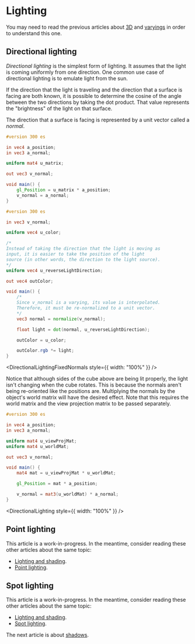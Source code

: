 # Lighting

You may need to read the previous articles about [3D](/a/webgl/3d) and [varyings](/a/webgl/varyings) in order to
understand this one.

## Directional lighting

*Directional lighting* is the simplest form of lighting. It assumes that the light is coming uniformly from one
direction. One common use case of directional lighting is to emulate light from the sun.

If the direction that the light is traveling and the direction that a surface is facing are both known, it is
possible to determine the cosine of the angle between the two directions by taking the dot product. That value
represents the "brightness" of the light on that surface.

The direction that a surface is facing is represented by a unit vector called a *normal*.

```glsl
#version 300 es

in vec4 a_position;
in vec3 a_normal;

uniform mat4 u_matrix;

out vec3 v_normal;

void main() {
	gl_Position = u_matrix * a_position;
	v_normal = a_normal;
}
```

```glsl
#version 300 es

in vec3 v_normal;

uniform vec4 u_color;

/*
Instead of taking the direction that the light is moving as
input, it is easier to take the position of the light
source (in other words, the direction to the light source).
*/
uniform vec4 u_reverseLightDirection;

out vec4 outColor;

void main() {
	/*
	Since v_normal is a varying, its value is interpolated.
	Therefore, it must be re-normalized to a unit vector.
	*/
	vec3 normal = normalize(v_normal);

	float light = dot(normal, u_reverseLightDirection);

	outColor = u_color;

	outColor.rgb *= light;
}
```


<DirectionalLightingFixedNormals style={{ width: "100%" }} />

Notice that although sides of the cube above are being lit properly, the light isn't changing when the cube rotates.
This is because the normals aren't being re-oriented like the positions are. Multiplying the normals by the object's
world matrix will have the desired effect. Note that this requires the world matrix and the view projection matrix to
be passed separately.

```glsl
#version 300 es

in vec4 a_position;
in vec3 a_normal;

uniform mat4 u_viewProjMat;
uniform mat4 u_worldMat;

out vec3 v_normal;

void main() {
	mat4 mat = u_viewProjMat * u_worldMat;

	gl_Position = mat * a_position;

	v_normal = mat3(u_worldMat) * a_normal;
}
```


<DirectionalLighting style={{ width: "100%" }} />

## Point lighting

This article is a work-in-progress. In the meantime, consider reading these other articles about the same topic:

- [Lighting and shading](https://xem.github.io/articles/webgl-guide.html#3e).
- [Point lighting](https://webgl2fundamentals.org/webgl/lessons/webgl-3d-lighting-point.html).

## Spot lighting

This article is a work-in-progress. In the meantime, consider reading these other articles about the same topic:

- [Lighting and shading](https://xem.github.io/articles/webgl-guide.html#3e).
- [Spot lighting](https://webgl2fundamentals.org/webgl/lessons/webgl-3d-lighting-spot.html).

The next article is about [shadows](/a/webgl/shadows).
